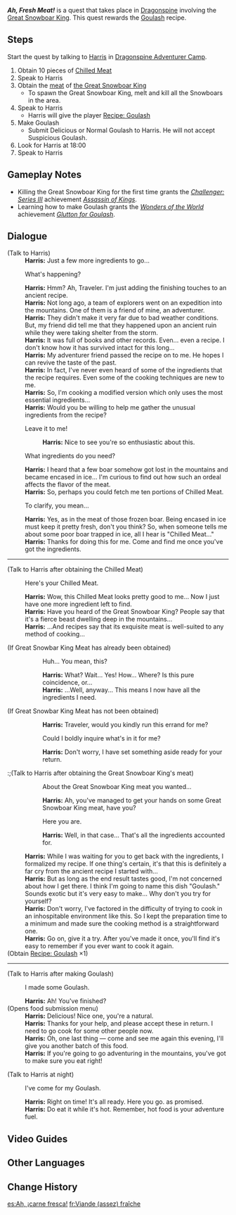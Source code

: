 {{Quest Infobox
|id            = 70106
|type          = World
|region        = Mondstadt
|area          = Dragonspine
|subarea       = Snow-Covered Path
|requirement   = Complete [[In the Mountains]] or defeat [[The Great Snowboar King]]
|startLocation = [[Dragonspine Adventurer Camp]], [[Mondstadt]]
|exp           = 300
|primogems     = 40
|rep           = Mondstadt
|repAmt        = 20
|repOrder      = 82
|other         = {{Card|Hero's Wit|4}}{{Card|Mystic Enhancement Ore|6}}{{Card|Delicious Goulash|5}}{{Card|Recipe|1|link=Recipe: Goulash|show_caption=1}}
|characters    = Harris; Traveler
}}
'''''Ah, Fresh Meat!''''' is a quest that takes place in [[Dragonspine]] involving the [[The Great Snowboar King|Great Snowboar King]]. This quest rewards the [[Goulash]] recipe.

==Steps==
Start the quest by talking to [[Harris]] in [[Dragonspine Adventurer Camp]].
# Obtain 10 pieces of [[Chilled Meat]]
# Speak to Harris
# Obtain the [[Great Snowboar King Meat|meat]] of [[the Great Snowboar King]]
#* To spawn the Great Snowboar King, melt and kill all the Snowboars in the area.
# Speak to Harris
#* Harris will give the player [[Recipe: Goulash]]
# Make Goulash
#* Submit Delicious or Normal Goulash to Harris. He will not accept Suspicious Goulash.
# Look for Harris at 18:00
# Speak to Harris

==Gameplay Notes==
*Killing the Great Snowboar King for the first time grants the ''[[Challenger: Series III]]'' achievement ''[[Assassin of Kings]]''.
*Learning how to make Goulash grants the ''[[Wonders of the World]]'' achievement ''[[Glutton for Goulash]]''.

==Dialogue==
{{Dialogue start}}
{{Quest Description|Harris, the chef at the foothill camp, has received inspiration from an ancient recipe and would like to create an all-new gourment dish. For this, he first requires 10 servings of Chilled Meat...}}

;(Talk to Harris)
:'''Harris:''' Just a few more ingredients to go...
:{{DIcon}} What's happening?
:'''Harris:''' Hmm? Ah, Traveler. I'm just adding the finishing touches to an ancient recipe.
:'''Harris:'''  Not long ago, a team of explorers went on an expedition into the mountains. One of them is a friend of mine, an adventurer.
:'''Harris:''' They didn't make it very far due to bad weather conditions. But, my friend did tell me that they happened upon an ancient ruin while they were taking shelter from the storm.
:'''Harris:''' It was full of books and other records. Even... even a recipe. I don't know how it has survived intact for this long...
:'''Harris:''' My adventurer friend passed the recipe on to me. He hopes I can revive the taste of the past.
:'''Harris:''' In fact, I've never even heard of some of the ingredients that the recipe requires. Even some of the cooking techniques are new to me.
:'''Harris:''' So, I'm cooking a modified version which only uses the most essential ingredients...
:'''Harris:''' Would you be willing to help me gather the unusual ingredients from the recipe?
:{{DIcon}} Leave it to me!
::'''Harris:''' Nice to see you're so enthusiastic about this.
:{{DIcon}} What ingredients do you need?
:'''Harris:''' I heard that a few boar somehow got lost in the mountains and became encased in ice... I'm curious to find out how such an ordeal affects the flavor of the meat.
:'''Harris:''' So, perhaps you could fetch me ten portions of Chilled Meat.
:{{DIcon}} To clarify, you mean...
:'''Harris:''' Yes, as in the meat of those frozen boar. Being encased in ice must keep it pretty fresh, don't you think? So, when someone tells me about some poor boar trapped in ice, all I hear is "Chilled Meat..."
:'''Harris:''' Thanks for doing this for me. Come and find me once you've got the ingredients.
----
;(Talk to Harris after obtaining the Chilled Meat)
:{{DIcon|Quest}} Here's your Chilled Meat.
:'''Harris:''' Wow, this Chilled Meat looks pretty good to me... Now I just have one more ingredient left to find.
:'''Harris:''' Have you heard of the Great Snowboar King? People say that it's a fierce beast dwelling deep in the mountains...
:'''Harris:''' ...And recipes say that its exquisite meat is well-suited to any method of cooking...

;(If Great Snowbar King Meat has already been obtained)
::{{DIcon}} Huh... You mean, this?
::'''Harris:''' What? Wait... Yes! How... Where? Is this pure coincidence, or...
::'''Harris:''' ...Well, anyway... This means I now have all the ingredients I need.

;(If Great Snowbar King Meat has not been obtained)
::'''Harris:''' Traveler, would you kindly run this errand for me?
::{{DIcon}} Could I boldly inquire what's in it for me?
::'''Harris:''' Don't worry, I have set something aside ready for your return.
{{Quest Description|update|You pass the ten slabs of Chilled Meat to Harris. Harris then commissions you once more to get a slab of the Great Snowboar King's meat...}}

:;(Talk to Harris after obtaining the Great Snowboar King's meat)
::{{DIcon|Quest}} About the Great Snowboar King meat you wanted...
::'''Harris:''' Ah, you've managed to get your hands on some Great Snowboar King meat, have you?
::{{DIcon}} Here you are.
::'''Harris:''' Well, in that case... That's all the ingredients accounted for.

:'''Harris:''' While I was waiting for you to get back with the ingredients, I formalized my recipe. If one thing's certain, it's that this is definitely a far cry from the ancient recipe I started with...
:'''Harris:''' But as long as the end result tastes good, I'm not concerned about how I get there. I think I'm going to name this dish "Goulash." Sounds exotic but it's very easy to make... Why don't you try for yourself?
:'''Harris:''' Don't worry, I've factored in the difficulty of trying to cook in an inhospitable environment like this. So I kept the preparation time to a minimum and made sure the cooking method is a straightforward one.
:'''Harris:''' Go on, give it a try. After you've made it once, you'll find it's easy to remember if you ever want to cook it again.
;(Obtain [[Recipe: Goulash]] ×1)
----
{{Quest Description|update|You have gathered all the ingredients, and Harris has also come up with his recipe. However, he seems to want you to make this Goulash with your own hands...}}

;(Talk to Harris after making Goulash)
:{{DIcon|Quest}} I made some Goulash.
:'''Harris:''' Ah! You've finished?
;(Opens food submission menu)
:'''Harris:''' Delicious! Nice one, you're a natural.
:'''Harris:''' Thanks for your help, and please accept these in return. I need to go cook for some other people now.
:'''Harris:''' Oh, one last thing &mdash; come and see me again this evening, I'll give you another batch of this food.
:'''Harris:''' If you're going to go adventuring in the mountains, you've got to make sure you eat right!

;(Talk to Harris at night)
:{{DIcon|Quest}} I've come for my Goulash.
:'''Harris:''' Right on time! It's all ready. Here you go. as promised.
:'''Harris:''' Do eat it while it's hot. Remember, hot food is your adventure fuel.
{{Dialogue end}}

==Video Guides==
{{EVT
|video1   = https://youtu.be/akkSxkACP3U
|caption1 = Ah, Fresh Meat! Guide
}}

==Other Languages==
{{Other Languages
|en      = Ah, Fresh Meat!
|zhs     = 啊，新鲜的肉！
|zhs_rm  = A, Xīnxiān de Ròu!
|zht     = 啊，新鮮的肉！
|zht_rm  = A, Xīnxiān de Ròu!
|zh_tl   = Ah, Fresh Meat!
|ja      = あぁ、新鮮な肉！
|ja_rm   = Aa, Shinsen-na Niku!
|ja_tl   = Ah, Fresh Meat!
|ko      = 아, 신선한 고기!
|ko_tl   = Ah, Fresh Meat!
|es      = Ah, ¡carne fresca!
|es_tl   = Ah, Fresh Meat!
|fr      = Viande (assez) fraîche
|fr_tl   = (Fairly) Fresh Meat
|ru      = Ах, свежее мясо!
|ru_tl   = Ah, Fresh Meat!
|th      = อ่า เนื้อสด ๆ!
|th_rm   = A Nuea Sot Nuea Sot!
|th_tl   = Ah, Fresh Meat!
|vi      = A, Là Thịt Tươi!
|vi_tl   = Ah, It's Fresh Meat!
|de      = Ha, frisches Fleisch!
|de_tl   = Ha, Fresh Meat!
|id      = Ah, Daging Segar!
|id_tl   = Ah, Fresh Meat!
|pt      = Ah, carne fresca!
|pt_tl   = Ah, Fresh Meat!
|tr      = Ah, Taze Et!
|tr_tl   = 
|it      = Ah, carne fresca!
|it_tl   = Ah, Fresh Meat!
}}

==Change History==
{{Change History|1.2}}

[[es:Ah, ¡carne fresca!]]
[[fr:Viande (assez) fraîche]]